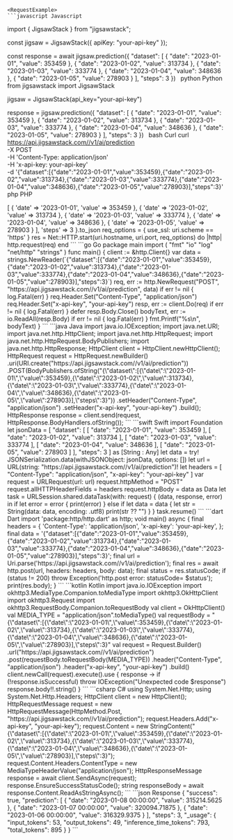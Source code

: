 
    <RequestExample>
    ```javascript Javascript
import { JigsawStack } from "jigsawstack";

const jigsaw = JigsawStack({ apiKey: "your-api-key" });

const response = await jigsaw.prediction({
      "dataset": [
            {
                  "date": "2023-01-01",
                  "value": 353459
            },
            {
                  "date": "2023-01-02",
                  "value": 313734
            },
            {
                  "date": "2023-01-03",
                  "value": 333774
            },
            {
                  "date": "2023-01-04",
                  "value": 348636
            },
            {
                  "date": "2023-01-05",
                  "value": 278903
            }
      ],
      "steps": 3
})
    ```
    ```python Python
from jigsawstack import JigsawStack

jigsaw = JigsawStack(api_key="your-api-key")

response = jigsaw.prediction({
      "dataset": [
            {
                  "date": "2023-01-01",
                  "value": 353459
            },
            {
                  "date": "2023-01-02",
                  "value": 313734
            },
            {
                  "date": "2023-01-03",
                  "value": 333774
            },
            {
                  "date": "2023-01-04",
                  "value": 348636
            },
            {
                  "date": "2023-01-05",
                  "value": 278903
            }
      ],
      "steps": 3
})
    ```
    ```bash Curl
curl https://api.jigsawstack.com//v1/ai/prediction \
 -X POST \
 -H 'Content-Type: application/json' \
 -H 'x-api-key: your-api-key' \
 -d '{"dataset":[{"date":"2023-01-01","value":353459},{"date":"2023-01-02","value":313734},{"date":"2023-01-03","value":333774},{"date":"2023-01-04","value":348636},{"date":"2023-01-05","value":278903}],"steps":3}'
    ```
    ```php PHP
<?php
$ch = curl_init();
curl_setopt($ch, CURLOPT_URL, 'https://api.jigsawstack.com//v1/ai/prediction');
curl_setopt($ch, CURLOPT_RETURNTRANSFER, true);
curl_setopt($ch, CURLOPT_CUSTOMREQUEST, 'POST');
curl_setopt($ch, CURLOPT_HTTPHEADER, [
    'Content-Type: application/json',
    'x-api-key: your-api-key',
]);
curl_setopt($ch, CURLOPT_POSTFIELDS, '{"dataset":[{"date":"2023-01-01","value":353459},{"date":"2023-01-02","value":313734},{"date":"2023-01-03","value":333774},{"date":"2023-01-04","value":348636},{"date":"2023-01-05","value":278903}],"steps":3}');

$response = curl_exec($ch);

curl_close($ch);

    ```
    ```ruby Ruby
require 'net/http'
require 'json'

uri = URI('https://api.jigsawstack.com//v1/ai/prediction')
req = Net::HTTP::Post.new(uri)
req.content_type = 'application/json'
req['x-api-key'] = 'your-api-key'

req.body = {
  'dataset' => [
    {
      'date' => '2023-01-01',
      'value' => 353459
    },
    {
      'date' => '2023-01-02',
      'value' => 313734
    },
    {
      'date' => '2023-01-03',
      'value' => 333774
    },
    {
      'date' => '2023-01-04',
      'value' => 348636
    },
    {
      'date' => '2023-01-05',
      'value' => 278903
    }
  ],
  'steps' => 3
}.to_json

req_options = {
  use_ssl: uri.scheme == 'https'
}
res = Net::HTTP.start(uri.hostname, uri.port, req_options) do |http|
  http.request(req)
end

    ```
    ```go Go
package main

import (
	"fmt"
	"io"
	"log"
	"net/http"
	"strings"
)

func main() {
	client := &http.Client{}
	var data = strings.NewReader(`{"dataset":[{"date":"2023-01-01","value":353459},{"date":"2023-01-02","value":313734},{"date":"2023-01-03","value":333774},{"date":"2023-01-04","value":348636},{"date":"2023-01-05","value":278903}],"steps":3}`)
	req, err := http.NewRequest("POST", "https://api.jigsawstack.com//v1/ai/prediction", data)
	if err != nil {
		log.Fatal(err)
	}
	req.Header.Set("Content-Type", "application/json")
	req.Header.Set("x-api-key", "your-api-key")
	resp, err := client.Do(req)
	if err != nil {
		log.Fatal(err)
	}
	defer resp.Body.Close()
	bodyText, err := io.ReadAll(resp.Body)
	if err != nil {
		log.Fatal(err)
	}
	fmt.Printf("%s\n", bodyText)
}

    ```
    ```java Java
import java.io.IOException;
import java.net.URI;
import java.net.http.HttpClient;
import java.net.http.HttpRequest;
import java.net.http.HttpRequest.BodyPublishers;
import java.net.http.HttpResponse;

HttpClient client = HttpClient.newHttpClient();

HttpRequest request = HttpRequest.newBuilder()
    .uri(URI.create("https://api.jigsawstack.com//v1/ai/prediction"))
    .POST(BodyPublishers.ofString("{\"dataset\":[{\"date\":\"2023-01-01\",\"value\":353459},{\"date\":\"2023-01-02\",\"value\":313734},{\"date\":\"2023-01-03\",\"value\":333774},{\"date\":\"2023-01-04\",\"value\":348636},{\"date\":\"2023-01-05\",\"value\":278903}],\"steps\":3}"))
    .setHeader("Content-Type", "application/json")
    .setHeader("x-api-key", "your-api-key")
    .build();

HttpResponse<String> response = client.send(request, HttpResponse.BodyHandlers.ofString());

    ```
    ```swift Swift
import Foundation

let jsonData = [
    "dataset": [
        [
            "date": "2023-01-01",
            "value": 353459
        ],
        [
            "date": "2023-01-02",
            "value": 313734
        ],
        [
            "date": "2023-01-03",
            "value": 333774
        ],
        [
            "date": "2023-01-04",
            "value": 348636
        ],
        [
            "date": "2023-01-05",
            "value": 278903
        ]
    ],
    "steps": 3
] as [String : Any]
let data = try! JSONSerialization.data(withJSONObject: jsonData, options: [])

let url = URL(string: "https://api.jigsawstack.com//v1/ai/prediction")!
let headers = [
    "Content-Type": "application/json",
    "x-api-key": "your-api-key"
]

var request = URLRequest(url: url)
request.httpMethod = "POST"
request.allHTTPHeaderFields = headers
request.httpBody = data as Data

let task = URLSession.shared.dataTask(with: request) { (data, response, error) in
    if let error = error {
        print(error)
    } else if let data = data {
        let str = String(data: data, encoding: .utf8)
        print(str ?? "")
    }
}

task.resume()

    ```
    ```dart Dart
import 'package:http/http.dart' as http;

void main() async {
  final headers = {
    'Content-Type': 'application/json',
    'x-api-key': 'your-api-key',
  };

  final data = '{"dataset":[{"date":"2023-01-01","value":353459},{"date":"2023-01-02","value":313734},{"date":"2023-01-03","value":333774},{"date":"2023-01-04","value":348636},{"date":"2023-01-05","value":278903}],"steps":3}';

  final url = Uri.parse('https://api.jigsawstack.com//v1/ai/prediction');

  final res = await http.post(url, headers: headers, body: data);
  final status = res.statusCode;
  if (status != 200) throw Exception('http.post error: statusCode= $status');

  print(res.body);
}

    ```
    ```kotlin Kotlin
import java.io.IOException
import okhttp3.MediaType.Companion.toMediaType
import okhttp3.OkHttpClient
import okhttp3.Request
import okhttp3.RequestBody.Companion.toRequestBody

val client = OkHttpClient()

val MEDIA_TYPE = "application/json".toMediaType()

val requestBody = "{\"dataset\":[{\"date\":\"2023-01-01\",\"value\":353459},{\"date\":\"2023-01-02\",\"value\":313734},{\"date\":\"2023-01-03\",\"value\":333774},{\"date\":\"2023-01-04\",\"value\":348636},{\"date\":\"2023-01-05\",\"value\":278903}],\"steps\":3}"

val request = Request.Builder()
  .url("https://api.jigsawstack.com//v1/ai/prediction")
  .post(requestBody.toRequestBody(MEDIA_TYPE))
  .header("Content-Type", "application/json")
  .header("x-api-key", "your-api-key")
  .build()

client.newCall(request).execute().use { response ->
  if (!response.isSuccessful) throw IOException("Unexpected code $response")
  response.body!!.string()
}

    ```
    ```csharp C#
using System.Net.Http;
using System.Net.Http.Headers;

HttpClient client = new HttpClient();

HttpRequestMessage request = new HttpRequestMessage(HttpMethod.Post, "https://api.jigsawstack.com//v1/ai/prediction");

request.Headers.Add("x-api-key", "your-api-key");

request.Content = new StringContent("{\"dataset\":[{\"date\":\"2023-01-01\",\"value\":353459},{\"date\":\"2023-01-02\",\"value\":313734},{\"date\":\"2023-01-03\",\"value\":333774},{\"date\":\"2023-01-04\",\"value\":348636},{\"date\":\"2023-01-05\",\"value\":278903}],\"steps\":3}");
request.Content.Headers.ContentType = new MediaTypeHeaderValue("application/json");

HttpResponseMessage response = await client.SendAsync(request);
response.EnsureSuccessStatusCode();
string responseBody = await response.Content.ReadAsStringAsync();

    ```
    </RequestExample>
    <ResponseExample>
    ```json Response
{
      "success": true,
      "prediction": [
            {
                  "date": "2023-01-08 00:00:00",
                  "value": 315214.5625
            },
            {
                  "date": "2023-01-07 00:00:00",
                  "value": 320094.71875
            },
            {
                  "date": "2023-01-06 00:00:00",
                  "value": 316329.9375
            }
      ],
      "steps": 3,
      "_usage": {
            "input_tokens": 53,
            "output_tokens": 49,
            "inference_time_tokens": 793,
            "total_tokens": 895
      }
}
    ```
    </ResponseExample>
    
    